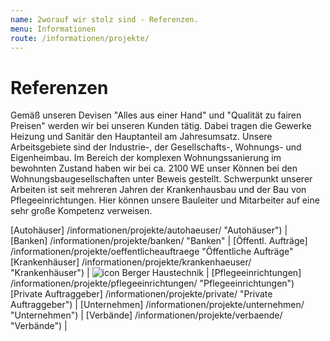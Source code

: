 ```yaml
---
name: 2worauf wir stolz sind - Referenzen.
menu: Informationen
route: /informationen/projekte/
---
```


# Referenzen

Gemäß unseren Devisen "Alles aus einer Hand" und "Qualität zu fairen Preisen" werden wir
bei unseren Kunden tätig. Dabei tragen die Gewerke Heizung und Sanitär den Hauptanteil am Jahresumsatz. Unsere Arbeitsgebiete sind der Industrie-, der Gesellschafts-, Wohnungs- und Eigenheimbau. Im Bereich der komplexen Wohnungssanierung im bewohnten Zustand haben wir bei ca. 2100 WE unser Können bei den Wohnungsbaugesellschaften unter Beweis gestellt. Schwerpunkt unserer Arbeiten ist seit mehreren Jahren der Krankenhausbau und der Bau von Pflegeeinrichtungen. Hier können unsere Bauleiter und Mitarbeiter auf eine sehr große Kompetenz verweisen.

[Autohäuser] /informationen/projekte/autohaeuser/ "Autohäuser") | [Banken] /informationen/projekte/banken/ "Banken" | [Öffentl. Aufträge] /informationen/projekte/oeffentlicheauftraege "Öffentliche Aufträge"
[Krankenhäuser] /informationen/projekte/krankenhaeuser/ "Krankenhäuser") | ![icon Berger Haustechnik](./images/uploads/icon_rgb.png "Icon Berger Haustechnik") | [Pflegeeinrichtungen] /informationen/projekte/pflegeeinrichtungen/ "Pflegeeinrichtungen")
[Private Auftraggeber] /informationen/projekte/private/ "Private Auftraggeber") | [Unternehmen] /informationen/projekte/unternehmen/ "Unternehmen") | [Verbände] /informationen/projekte/verbaende/ "Verbände") |
